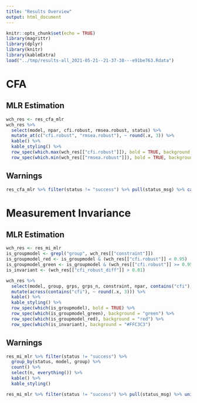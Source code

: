 ```yaml
---
title: "Results Overview"
output: html_document
---
```


```r
knitr::opts_chunk$set(echo = TRUE)
library(magrittr)
library(dplyr)
library(knitr)
library(kableExtra)
load("../tmp/results-all_2021-05-21--21-37-38---e91be763.Rdata")
```


# CFA

## MLR Estimation

```r
wch_res <- res_cfa_mlr
wch_res %>% 
  select(model, npar, cfi.robust, rmsea.robust, status) %>%
  mutate_at(c("cfi.robust", "rmsea.robust"), ~ round(.x, 3)) %>%
  kable() %>%
  kable_styling() %>%
  row_spec(which.max(wch_res[["cfi.robust"]]), bold = TRUE, background = "lightgreen") %>%
  row_spec(which.min(wch_res[["rmsea.robust"]]), bold = TRUE, background = "lightgreen")
```


## Warnings

```r
res_cfa_mlr %>% filter(status != "success") %>% pull(status_msg) %>% cat()
```



# Measurement Invariance

## MLR Estimation

```r
wch_res <- res_mi_mlr
is_groupmodel <- grepl("group", wch_res[["constraint"]])
is_groupmodel_red <- is_groupmodel & (wch_res[["cfi.robust"]] < 0.95)
is_groupmodel_green <- is_groupmodel & (wch_res[["cfi.robust"]] >= 0.95)
is_invariant <- (wch_res[["cfi_robust_diff"]] > 0.01)

wch_res %>% 
  select(model, group, grps, grps_n, constraint, npar, contains("cfi"), status) %>%
  mutate(across(contains("cfi"), ~ round(.x, 3))) %>%
  kable() %>%
  kable_styling() %>%
  row_spec(which(is_groupmodel), bold = TRUE) %>%
  row_spec(which(is_groupmodel_green), background = "green") %>%
  row_spec(which(is_groupmodel_red), background = "red") %>%
  row_spec(which(is_invariant), background = "#FFC3C3")

```



## Warnings

```r
res_mi_mlr %>% filter(status != "success") %>%
  group_by(status, model, group) %>%
  count() %>%
  select(n, everything()) %>%
  kable() %>%
  kable_styling()
```

```r
res_mi_mlr %>% filter(status != "success") %>% pull(status_msg) %>% unique() %>% cat()
```


